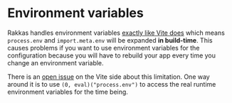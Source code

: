 # Environment variables

Rakkas handles environment variables [exactly like Vite does](https://vitejs.dev/guide/env-and-mode.html) which means `process.env` and `import.meta.env` will be expanded **in build-time**. This causes problems if you want to use environment variables for the configuration because you will have to rebuild your app every time you change an environment variable.

There is an [open issue](https://github.com/vitejs/vite/issues/3176) on the Vite side about this limitation. One way around it is to use `(0, eval)("process.env")` to access the real runtime environment variables for the time being.
